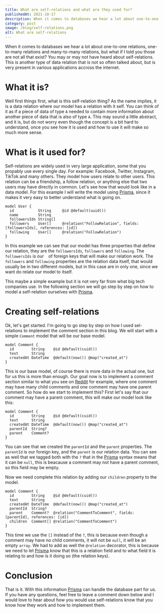 ```yaml
---
title: What are self-relations and what are they used for?
publishedAt: 2021-10-17
description: When it comes to databases we hear a lot about one-to-one relations, one-to-many relations and many-to-many relations, but what if I told you those are not all that exist?
category: post
image: /blog/self-relations.png
alt: What are self-relations
---
```


When it comes to databases we hear a lot about one-to-one relations, one-to-many relations and many-to-many relations, but what if I told you those are not all that exist? You may or may not have heard about self-relations. This is another type of data relation that is not so often talked about, but is very present in various applications accross the internet.

# What it is?

Well first things first, what is this self-relation thing? As the name implies, it is a data relation where our model has a relation with it self. You can think of it as if a piece of data of type `A` needed to contain more information about another piece of data that is also of type `A`. This may sound a little abstract, and it is, but do not worry even though the concept is a bit hard to understand, once you see how it is used and how to use it will make so much more sense.

# What is it used for?

Self-relations are widely used in very large application, some that you propably use every single day. For example: Facebook, Twitter, Instagram, TikTok and many others. They model how users relate to other users. This relation can be a friendship, a follow relation, or anything else that two users may have directly in common. Let's see how that would look like in a data model. For this example I will write the model using [Prisma](https://www.prisma.io/?utm_source=Prisma%20Ambassador&utm_medium=Blog%20post&utm_campaign=Prisma%20AP%20Daniel%20Olavio%20Ferreira), since it makes it very easy to better understand what is going on.

```prisma
model User {
  id           String     @id @default(uuid())
  name         String
  followersIds String[]
  followers    User[]     @relation("FollowRelation", fields: [followersIds], references: [id])
  following    User[]     @relation("FollowRelation")
}
```

In this example we can see that our model has three properties that define our relation, they are the `followersIds`, `followers` and `following`. The `followersIds` is our ` ` of foreign keys that will make our relation work. The `followers` and `following` properties are the relation data itself, that would usually be in two different models, but in this case are in only one, since we want do relate our model to itself.

This maybe a simple example but it is not very far from what big tech companies use. In the following section we will go step by step on how to model a self-relation ourselves with [Prisma](https://www.prisma.io/?utm_source=Prisma%20Ambassador&utm_medium=Blog%20post&utm_campaign=Prisma%20AP%20Daniel%20Olavio%20Ferreira).

# Creating self-relations

Ok, let's get started. I'm going to go step by step on how I used sel-relations to implement the comment section in this blog. We will start with a simple `Comment` model that will be our base model.

```prisma
model Comment {
  id        String    @id @default(cuid())
  text      String
  createdAt DateTime  @default(now()) @map("created_at")
}
```

This is our base model, of course there is more data in the actual one, but for us this is more than enough. Our goal now is to implement a comment section similar to what you see on [Reddit](https://www.reddit.com/) for example, where one comment may have many child comments and one comment may have one parent comment. So how do we start to implement this? First let's say that our comment may have a parent comment, this will make our model look like this:

```prisma
model Comment {
  id        String    @id @default(cuid())
  text      String
  createdAt DateTime  @default(now()) @map("created_at")
  parentId  String?
  parent    Comment?
}
```

You can see that we created the `parentId` and the `parent` properties. The `parentId` is our foreign key, and the `parent` is our relation data. You can see as well that we tagged both with the `?` that in the [Prisma](https://www.prisma.io/?utm_source=Prisma%20Ambassador&utm_medium=Blog%20post&utm_campaign=Prisma%20AP%20Daniel%20Olavio%20Ferreira) syntax means that it can be `null`, this is beacause a comment may not have a parent comment, so this field may be empty.

Now we need complete this relation by adding our `children` property to the model.

```prisma
model Comment {
  id        String    @id @default(cuid())
  text      String
  createdAt DateTime  @default(now()) @map("created_at")
  parentId  String?
  parent    Comment?  @relation("CommentToComment", fields: [parentId], references: [id])
  children  Comment[] @relation("CommentToComment")
}
```

This time we use the `[]` instead of the `?`, this is because even though a comment may have no child comments, it will not be `null`, it will be an empty `array`. We had to add as well the `@relation` decorator, this is because we need to let [Prisma](https://www.prisma.io/?utm_source=Prisma%20Ambassador&utm_medium=Blog%20post&utm_campaign=Prisma%20AP%20Daniel%20Olavio%20Ferreira) know that this is a relation field and to what field it is relating to and how is it doing so (the relation keys).

# Conclusion

That is it. With this information [Prisma](https://www.prisma.io/?utm_source=Prisma%20Ambassador&utm_medium=Blog%20post&utm_campaign=Prisma%20AP%20Daniel%20Olavio%20Ferreira) can handle the database part for us. If you have any questions, feel free to leave a comment down below and I would love to hear about how you would use self-relations know that you know how they work and how to implement them.
